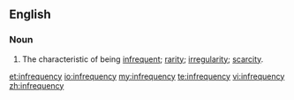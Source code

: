 ==English==
===Noun===
{{en-noun|infrequencies}}
# The characteristic of being [[infrequent]]; [[rarity]]; [[irregularity]]; [[scarcity]].

[[et:infrequency]]
[[io:infrequency]]
[[my:infrequency]]
[[te:infrequency]]
[[vi:infrequency]]
[[zh:infrequency]]